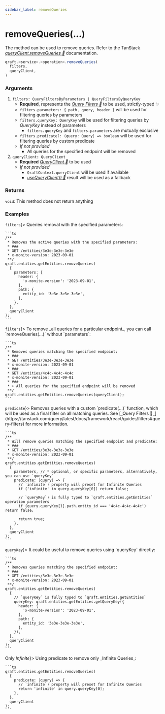 ```yaml
---
sidebar_label: removeQueries
---
```



# removeQueries(...)

The method can be used to remove queries. Refer to the TanStack
[_queryClient.removeQueries 🌴_](https://tanstack.com/query/latest/docs/reference/QueryClient#queryclientremovequeries) documentation.

```ts
qraft.<service>.<operation>.removeQueries(
  filters,
  queryClient,
)
```

### Arguments

1. `filters: QueryFiltersByParameters | QueryFiltersByQueryKey`
   - **Required**, represents the [_Query Filters 🌴_](https://tanstack.com/query/latest/docs/framework/react/guides/filters#query-filters)
     to be used, strictly-typed ✨
   - `filters.parameters: { path, query, header }` will be used for filtering queries by parameters
   - `filters.queryKey: QueryKey` will be used for filtering queries by _QueryKey_ instead of parameters
     - `filters.queryKey` and `filters.parameters` are mutually exclusive
   - `filters.predicate?: (query: Query) => boolean` will be used for filtering queries by custom predicate
   - _If not provided_
     - All queries for the specified endpoint will be removed
2. `queryClient: QueryClient`
   - **Required** [_QueryClient 🌴_](https://tanstack.com/query/latest/docs/reference/QueryClient) to be used
   - _If not provided_
     - `QraftContext.queryClient` will be used if available
     - [_useQueryClient() 🌴_](https://tanstack.com/query/latest/docs/framework/react/reference/useQueryClient)
       result will be used as a fallback

### Returns

`void`: This method does not return anything

### Examples

<Tabs>
  <TabItem value="with-filters" label={<span style={{verticalAlign: "middle"}}><code>filters</code></span>}>
    Queries removal with the specified parameters:

    ```ts
    /**
     * Removes the active queries with the specified parameters:
     * ###
     * GET /entities/3e3e-3e3e-3e3e
     * x-monite-version: 2023-09-01
     **/
    qraft.entities.getEntities.removeQueries(
      {
        parameters: {
          header: {
            'x-monite-version': '2023-09-01',
          },
          path: {
            entity_id: '3e3e-3e3e-3e3e',
          },
        },
      },
      queryClient
    );
    ```
  </TabItem>
  <TabItem value="without-filters" label={<span style={{verticalAlign: "middle"}}><code style={{textDecoration: 'line-through'}}>filters</code></span>}>
    To remove _all queries for a particular endpoint_, you can call `removeQueries(...)` without `parameters`:

    ```ts
    /**
     * Removes queries matching the specified endpoint:
     * ###
     * GET /entities/3e3e-3e3e-3e3e
     * x-monite-version: 2023-09-01
     * ###
     * GET /entities/4c4c-4c4c-4c4c
     * x-monite-version: 2023-09-01
     * ###
     * ⬇︎ All queries for the specified endpoint will be removed
     **/
    qraft.entities.getEntities.removeQueries(queryClient);
    ```
  </TabItem>
  <TabItem value="with-predicate" label={<span style={{verticalAlign: "middle"}}><code>predicate</code></span>}>
    Removes queries with a custom `predicate(...)` function,
    which will be used as a final filter on all matching queries.
    See [_Query Filters 🌴_](https://tanstack.com/query/latest/docs/framework/react/guides/filters#query-filters)
    for more information.

    ```ts
    /**
     * Will remove queries matching the specified endpoint and predicate:
     * ###
     * GET /entities/3e3e-3e3e-3e3e
     * x-monite-version: 2023-09-01
     **/
    qraft.entities.getEntities.removeQueries(
      {
        parameters, // * optional, or specific parameters, alternatively, you can use `queryKey`
        predicate: (query) => {
          // `infinite`⬇︎ property will preset for Infinite Queries
          if ('infinite' in query.queryKey[0]) return false;

          // `queryKey`⬇︎ is fully typed to `qraft.entities.getEntities` operation parameters
          if (query.queryKey[1].path.entity_id === '4c4c-4c4c-4c4c') return false;

          return true;
        },
      },
      queryClient
    );
    ```
  </TabItem>
  <TabItem value="with-query-key" label={<span style={{verticalAlign: "middle"}}><code>queryKey</code></span>}>
    It could be useful to remove queries using `queryKey` directly:

    ```ts
    /**
     * Removes queries matching the specified endpoint:
     * ###
     * GET /entities/3e3e-3e3e-3e3e
     * x-monite-version: 2023-09-01
     **/
    qraft.entities.getEntities.removeQueries(
      {
        // `queryKey` is fully typed to `qraft.entities.getEntities`
        queryKey: qraft.entities.getEntities.getQueryKey({
          header: {
            'x-monite-version': '2023-09-01',
          },
          path: {
            entity_id: '3e3e-3e3e-3e3e',
          },
        }),
      },
      queryClient
    );
    ```
  </TabItem>
  <TabItem value="only-infinite" label={<span style={{verticalAlign: "middle"}}>Only <em>Infinite</em></span>}>
    Using predicate to remove only _Infinite Queries_:

    ```ts
    qraft.entities.getEntities.removeQueries(
      {
        predicate: (query) => {
          // `infinite`⬇︎ property will preset for Infinite Queries
          return 'infinite' in query.queryKey[0];
        },
      },
      queryClient
    );
    ```
  </TabItem>
</Tabs>
